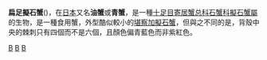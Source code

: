 {{Unreferenced|time=2021-03-05T10:22:48+00:00}}
{{Speciesbox 
| taxon = Paralithodes platypus
| authority = Brandt, 1850
| image = Paralithodes platypus (museum).jpg
}}
'''扁足擬石蟹'''({{lang|la|''Paralithodes platypus''}})，在[[日本|日本]]又名'''油蟹'''或'''青蟹'''，是一種[[十足目|十足目]][[寄居蟹总科|寄居蟹总科]][[石蟹科|石蟹科]][[擬石蟹屬|擬石蟹屬]]的生物，是一種食用蟹，外型酷似較小的[[堪察加擬石蟹|堪察加擬石蟹]]，但與之不同的是，背殼中央的棘刺只有四個而不是六個，且顏色偏青藍色而非紫紅色。

{{Edible crustaceans}}
{{Taxonbar|from=Q3933969}}

[[Category:食用甲殼類|B]]
[[Category:擬石蟹屬|B]]
[[Category:1850年描述的动物|B]]